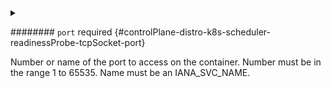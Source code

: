 


<details className="config-field" data-expandable="true">
<summary>

######## `port` <span className="config-field-required" data-required="false">required</span> <span className="config-field-type"></span> <span className="config-field-default"></span> <span className="config-field-enum"></span> {#controlPlane-distro-k8s-scheduler-readinessProbe-tcpSocket-port}

Number or name of the port to access on the container.
Number must be in the range 1 to 65535.
Name must be an IANA_SVC_NAME.

</summary>

<PartialPortreference />


</details>


<PartialHost />
